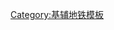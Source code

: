 {{鐵道路線|
| 模板名稱 = 斯維亞托申-布羅瓦里線
| 名稱 = [[File:Kyiv Metro First Line logo.svg|15px]] [[斯維亞托申-布羅瓦里線]]
| 代表色 = #{{kievmetro color|1}}
| 背景顏色 = #FFFFFF
| 車站列表 = [[學院城站|學院城]] - [[日托米爾站 (基輔地鐵)|日托米爾]] - [[斯維亞托申站|斯維亞托申]] - [[尼夫基站|尼夫基]] - [[布列斯特站|布列斯特]] - [[舒里亞夫卡站|舒里亞夫卡]] - [[綜合技術學院站|綜合技術學院]] - [[火車站 (基輔地鐵)|火車站]] - [[大學站 (基輔地鐵)|大學]] - [[劇院站 (基輔地鐵)|劇院]] - [[赫雷夏蒂克站|赫雷夏蒂克]] - [[兵工廠站|兵工廠]] - [[第聶伯站|第聶伯]] - [[水公園站 (基輔地鐵)|水公園]] - [[左岸站|左岸]] - [[達爾尼齊亞站|達爾尼齊亞]] - [[切爾尼戈夫站|切爾尼戈夫]] - [[森林站 (基輔地鐵)|森林]]
|註釋=
}}<noinclude>
[[Category:基辅地铁模板]]
</noinclude>